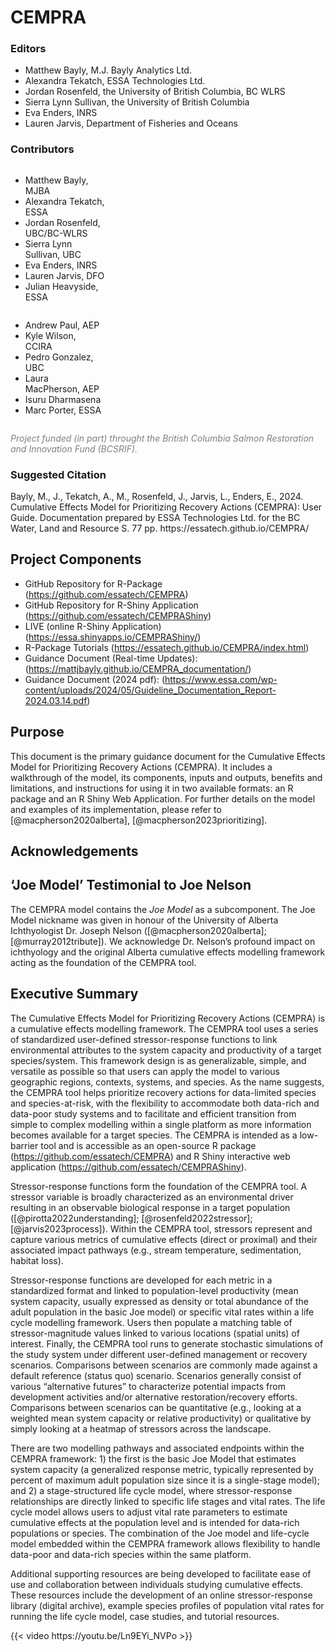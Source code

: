 # CEMPRA {.unnumbered}

### Editors {.unnumbered}

-   Matthew Bayly, M.J. Bayly Analytics Ltd.
-   Alexandra Tekatch, ESSA Technologies Ltd.
-   Jordan Rosenfeld, the University of British Columbia, BC WLRS
-   Sierra Lynn Sullivan, the University of British Columbia
-   Eva Enders, INRS
-   Lauren Jarvis, Department of Fisheries and Oceans

### Contributors {.unnumbered}

::: {.column width="30%"}
-   Matthew Bayly, MJBA
-   Alexandra Tekatch, ESSA
-   Jordan Rosenfeld, UBC/BC-WLRS
-   Sierra Lynn Sullivan, UBC
-   Eva Enders, INRS
-   Lauren Jarvis, DFO
-   Julian Heavyside, ESSA
:::

::: {.column width="30%"}
-   Andrew Paul, AEP
-   Kyle Wilson, CCIRA
-   Pedro Gonzalez, UBC
-   Laura MacPherson, AEP
-   Isuru Dharmasena
-   Marc Porter, ESSA
:::

[*Project funded (in part) throught the British Columbia Salmon Restoration and Innovation Fund (BCSRIF).*]{style="color: grey;"}

### Suggested Citation

Bayly, M., J., Tekatch, A., M., Rosenfeld, J., Jarvis, L., Enders, E., 2024. Cumulative Effects Model for Prioritizing Recovery Actions (CEMPRA): User Guide. Documentation prepared by ESSA Technologies Ltd. for the BC Water, Land and Resource S. 77 pp. https://essatech.github.io/CEMPRA/

## Project Components

-   GitHub Repository for R-Package (<https://github.com/essatech/CEMPRA>)
-   GitHub Repository for R-Shiny Application (<https://github.com/essatech/CEMPRAShiny>)
-   LIVE (online R-Shiny Application) (<https://essa.shinyapps.io/CEMPRAShiny/>)
-   R-Package Tutorials (<https://essatech.github.io/CEMPRA/index.html>)
-   Guidance Document (Real-time Updates): (<https://mattjbayly.github.io/CEMPRA_documentation/>)
-   Guidance Document (2024 pdf): (<https://www.essa.com/wp-content/uploads/2024/05/Guideline_Documentation_Report-2024.03.14.pdf>)

## Purpose

This document is the primary guidance document for the Cumulative Effects Model for Prioritizing Recovery Actions (CEMPRA). It includes a walkthrough of the model, its components, inputs and outputs, benefits and limitations, and instructions for using it in two available formats: an R package and an R Shiny Web Application. For further details on the model and examples of its implementation, please refer to [@macpherson2020alberta], [@macpherson2023prioritizing].

## Acknowledgements

## 'Joe Model' Testimonial to Joe Nelson

The CEMPRA model contains the *Joe Model* as a subcomponent. The Joe Model nickname was given in honour of the University of Alberta Ichthyologist Dr. Joseph Nelson ([@macpherson2020alberta]; [@murray2012tribute]). We acknowledge Dr. Nelson's profound impact on ichthyology and the original Alberta cumulative effects modelling framework acting as the foundation of the CEMPRA tool.

## Executive Summary

The Cumulative Effects Model for Prioritizing Recovery Actions (CEMPRA) is a cumulative effects modelling framework. The CEMPRA tool uses a series of standardized user-defined stressor-response functions to link environmental attributes to the system capacity and productivity of a target species/system. This framework design is as generalizable, simple, and versatile as possible so that users can apply the model to various geographic regions, contexts, systems, and species. As the name suggests, the CEMPRA tool helps prioritize recovery actions for data-limited species and species-at-risk, with the flexibility to accommodate both data-rich and data-poor study systems and to facilitate and efficient transition from simple to complex modelling within a single platform as more information becomes available for a target species. The CEMPRA is intended as a low-barrier tool and is accessible as an open-source R package (<https://github.com/essatech/CEMPRA>) and R Shiny interactive web application (<https://github.com/essatech/CEMPRAShiny>).

Stressor-response functions form the foundation of the CEMPRA tool. A stressor variable is broadly characterized as an environmental driver resulting in an observable biological response in a target population ([@pirotta2022understanding]; [@rosenfeld2022stressor]; [@jarvis2023process]). Within the CEMPRA tool, stressors represent and capture various metrics of cumulative effects (direct or proximal) and their associated impact pathways (e.g., stream temperature, sedimentation, habitat loss).

Stressor-response functions are developed for each metric in a standardized format and linked to population-level productivity (mean system capacity, usually expressed as density or total abundance of the adult population in the basic Joe model) or specific vital rates within a life cycle modelling framework. Users then populate a matching table of stressor-magnitude values linked to various locations (spatial units) of interest. Finally, the CEMPRA tool runs to generate stochastic simulations of the study system under different user-defined management or recovery scenarios. Comparisons between scenarios are commonly made against a default reference (status quo) scenario. Scenarios generally consist of various "alternative futures" to characterize potential impacts from development activities and/or alternative restoration/recovery efforts. Comparisons between scenarios can be quantitative (e.g., looking at a weighted mean system capacity or relative productivity) or qualitative by simply looking at a heatmap of stressors across the landscape.

There are two modelling pathways and associated endpoints within the CEMPRA framework: 1) the first is the basic Joe Model that estimates system capacity (a generalized response metric, typically represented by percent of maximum adult population size since it is a single-stage model); and 2) a stage-structured life cycle model, where stressor-response relationships are directly linked to specific life stages and vital rates. The life cycle model allows users to adjust vital rate parameters to estimate cumulative effects at the population level and is intended for data-rich populations or species. The combination of the Joe model and life-cycle model embedded within the CEMPRA framework allows flexibility to handle data-poor and data-rich species within the same platform.

Additional supporting resources are being developed to facilitate ease of use and collaboration between individuals studying cumulative effects. These resources include the development of an online stressor-response library (digital archive), example species profiles of population vital rates for running the life cycle model, case studies, and tutorial resources.

{{< video https://youtu.be/Ln9EYi_NVPo >}}
